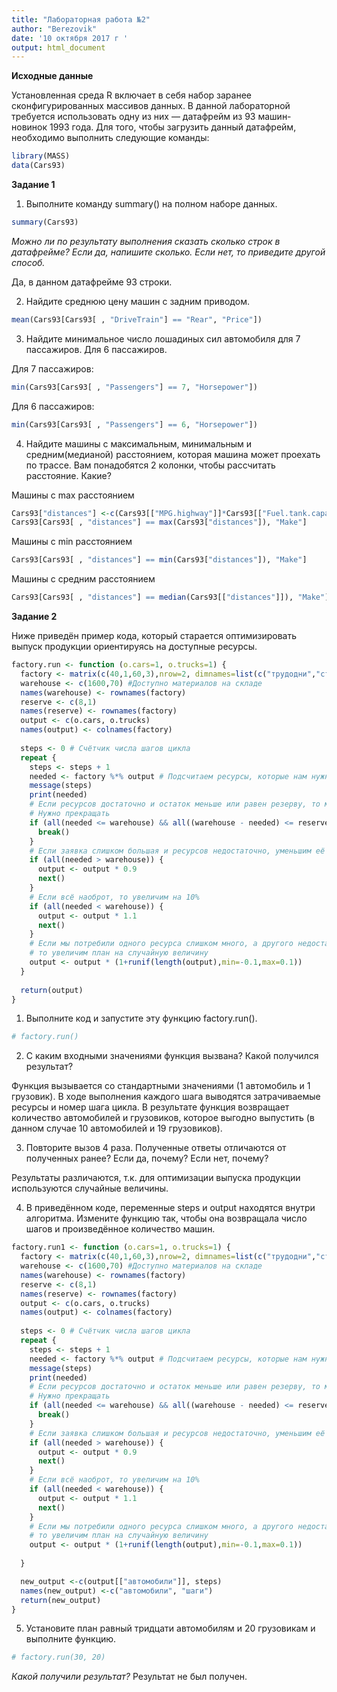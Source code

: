 ```yaml
---
title: "Лабораторная работа №2"
author: "Berezovik"
date: '10 октября 2017 г '
output: html_document
---
```




 **Исходные данные**

Установленная среда R включает в себя набор заранее сконфигурированных массивов данных. В данной лабораторной требуется использовать одну из них — датафрейм из 93 машин-новинок 1993 года. Для того, чтобы загрузить данный датафрейм, необходимо выполнить следующие команды:

```r
library(MASS)
data(Cars93)
```

 **Задание 1**
 
1. Выполните команду summary() на полном наборе данных. 

```r
summary(Cars93)
```
  
  *Можно ли по результату выполнения сказать сколько строк в датафрейме? Если да, напишите сколько. Если нет, то приведите другой способ.*   
  
  Да, в данном датафрейме 93 строки.

  
2. Найдите среднюю цену машин с задним приводом.

```r
mean(Cars93[Cars93[ , "DriveTrain"] == "Rear", "Price"])
```

3. Найдите минимальное число лошадиных сил автомобиля для 7 пассажиров. Для 6 пассажиров.

Для 7 пассажиров:
```r
min(Cars93[Cars93[ , "Passengers"] == 7, "Horsepower"])
```
Для 6 пассажиров:
```r
min(Cars93[Cars93[ , "Passengers"] == 6, "Horsepower"])
```
4. Найдите машины с максимальным, минимальным и средним(медианой) расстоянием, которая машина может проехать по трассе. Вам понадобятся 2 колонки, чтобы рассчитать расстояние. Какие?

Машины с max расстоянием
```r
Cars93["distances"] <-c(Cars93[["MPG.highway"]]*Cars93[["Fuel.tank.capacity"]])
Cars93[Cars93[ , "distances"] == max(Cars93["distances"]), "Make"]
```
Машины с min расстоянием
```r
Cars93[Cars93[ , "distances"] == min(Cars93["distances"]), "Make"]
```

Машины с средним расстоянием
```r
Cars93[Cars93[ , "distances"] == median(Cars93[["distances"]]), "Make"]
```

**Задание 2**

Ниже приведён пример кода, который старается оптимизировать выпуск продукции ориентируясь на доступные ресурсы.
```r
factory.run <- function (o.cars=1, o.trucks=1) {
  factory <- matrix(c(40,1,60,3),nrow=2, dimnames=list(c("трудодни","сталь"),c("автомобили","грузовики")))
  warehouse <- c(1600,70) #Доступно материалов на складе
  names(warehouse) <- rownames(factory)
  reserve <- c(8,1)
  names(reserve) <- rownames(factory)
  output <- c(o.cars, o.trucks)
  names(output) <- colnames(factory)
  
  steps <- 0 # Счётчик числа шагов цикла
  repeat {
    steps <- steps + 1
    needed <- factory %*% output # Подсчитаем ресурсы, которые нам нужны для производства требуемого кол-ва машин
    message(steps)
    print(needed)
    # Если ресурсов достаточно и остаток меньше или равен резерву, то мы произвели максимум возможного.
    # Нужно прекращать
    if (all(needed <= warehouse) && all((warehouse - needed) <= reserve)) {
      break()
    }
    # Если заявка слишком большая и ресурсов недостаточно, уменьшим её на 10%
    if (all(needed > warehouse)) {
      output <- output * 0.9
      next()
    }
    # Если всё наоброт, то увеличим на 10%
    if (all(needed < warehouse)) {
      output <- output * 1.1
      next()
    }
    # Если мы потребили одного ресурса слишком много, а другого недостаточно,
    # то увеличим план на случайную величину
    output <- output * (1+runif(length(output),min=-0.1,max=0.1))
  }
  
  return(output)
}
```
1. Выполните код и запустите эту функцию factory.run().
```r
# factory.run()
```

2. С каким входными значениями функция вызвана? Какой получился результат?

Функция вызывается со стандартными значениями (1 автомобиль и 1 грузовик). В ходе выполнения каждого шага выводятся затрачиваемые ресурсы и номер шага цикла. В результате функция возвращает количество автомобилей и грузовиков, которое выгодно выпустить (в данном случае 10 автомобилей и 19 грузовиков).

3. Повторите вызов 4 раза. Полученные ответы отличаются от полученных ранее? Если да, почему? Если нет, почему?

Результаты различаются, т.к. для оптимизации выпуска продукции используются случайные величины.

4. В приведённом коде, переменные steps и output находятся внутри алгоритма. Измените функцию так, чтобы она возвращала число шагов и произведённое количество машин.
```r
factory.run1 <- function (o.cars=1, o.trucks=1) {
  factory <- matrix(c(40,1,60,3),nrow=2, dimnames=list(c("трудодни","сталь"),c("автомобили","грузовики")))
  warehouse <- c(1600,70) #Доступно материалов на складе
  names(warehouse) <- rownames(factory)
  reserve <- c(8,1)
  names(reserve) <- rownames(factory)
  output <- c(o.cars, o.trucks)
  names(output) <- colnames(factory)
  
  steps <- 0 # Счётчик числа шагов цикла
  repeat {
    steps <- steps + 1
    needed <- factory %*% output # Подсчитаем ресурсы, которые нам нужны для производства требуемого кол-ва машин
    message(steps)
    print(needed)
    # Если ресурсов достаточно и остаток меньше или равен резерву, то мы произвели максимум возможного.
    # Нужно прекращать
    if (all(needed <= warehouse) && all((warehouse - needed) <= reserve)) {
      break()
    }
    # Если заявка слишком большая и ресурсов недостаточно, уменьшим её на 10%
    if (all(needed > warehouse)) {
      output <- output * 0.9
      next()
    }
    # Если всё наоброт, то увеличим на 10%
    if (all(needed < warehouse)) {
      output <- output * 1.1
      next()
    }
    # Если мы потребили одного ресурса слишком много, а другого недостаточно,
    # то увеличим план на случайную величину
    output <- output * (1+runif(length(output),min=-0.1,max=0.1))
    
  }

  new_output <-c(output[["автомобили"]], steps)
  names(new_output) <-c("автомобили", "шаги")
  return(new_output)
}
```
5. Установите план равный тридцати автомобилям и 20 грузовикам и выполните функцию.

```r
# factory.run(30, 20)
```
*Какой получили результат?*
Результат не был получен.

